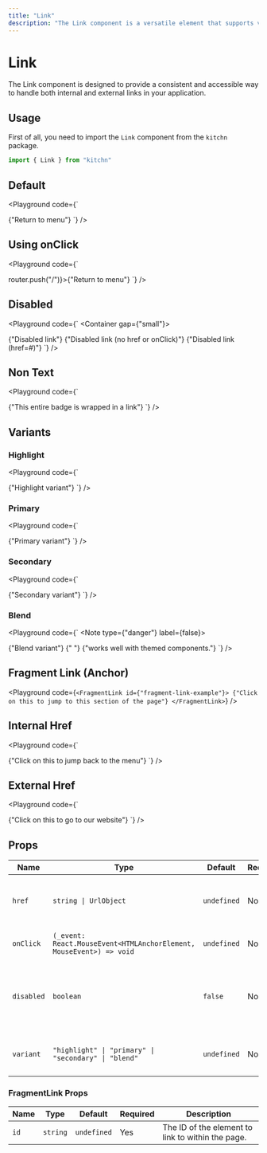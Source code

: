 ```yaml
---
title: "Link"
description: "The Link component is a versatile element that supports various behaviors, including internal and external navigation, different visual styles, and handling click events."
---
```



# Link

The Link component is designed to provide a consistent and accessible way to handle both internal and external links in your application.

## Usage

First of all, you need to import the `Link` component from the `kitchn` package.

```js
import { Link } from "kitchn"
```

## Default

<Playground
  code={`
<Link href={"/"}>{"Return to menu"}</Link>
`}
/>

## Using onClick

<Playground
  code={`
<Link onClick={() => router.push("/")}>{"Return to menu"}</Link>
`}
/>

## Disabled

<Playground
  code={`
<Container gap={"small"}>
  <Link disabled>{"Disabled link"}</Link>
  <Link href={undefined} onClick={undefined}>
    {"Disabled link (no href or onClick)"}
  </Link>
  <Link href={"#"} disabled>
    {"Disabled link (href=#)"}
  </Link>
</Container>
`}
/>

## Non Text

<Playground
  code={`
<Link href={"/"}>
  <Badge>{"This entire badge is wrapped in a link"}</Badge>
</Link>
`}
/>

## Variants

### Highlight

<Playground
  code={`
<Link href={"#"} variant={"highlight"}>
  {"Highlight variant"}
</Link>
`}
/>

### Primary

<Playground
  code={`
<Link href={"#"} variant={"primary"}>
  {"Primary variant"}
</Link>
`}
/>

### Secondary

<Playground
  code={`
<Link href={"#"} variant={"secondary"}>
  {"Secondary variant"}
</Link>
`}
/>

### Blend

<Playground
  code={`
<Note type={"danger"} label={false}>
  <Link href={"#"} variant={"blend"}>
    {"Blend variant"}
  </Link>{" "}
  {"works well with themed components."}
</Note>
`}
/>

## Fragment Link (Anchor)

<Playground
  code={`
<FragmentLink id={"fragment-link-example"}>
  {"Click on this to jump to this section of the page"}
</FragmentLink>
`}
/>

## Internal Href

<Playground
  code={`
<Link href={"/"}>{"Click on this to jump back to the menu"}</Link>
`}
/>

## External Href

<Playground
  code={`
<Link href={"https://tonightpass.com/"}>
  {"Click on this to go to our website"}
</Link>
`}
/>

## Props

| Name | Type | Default | Required | Description
|------|------|---------|----------|-------------
| `href` | `string \| UrlObject` | `undefined` | No | The URL to navigate to when the link is clicked.
| `onClick` | `(_event: React.MouseEvent<HTMLAnchorElement, MouseEvent>) => void` | `undefined` | No | Function to handle click events.
| `disabled` | `boolean` | `false` | No | Disables the link, preventing navigation and modifying its styling.
| `variant` | `"highlight" \| "primary" \| "secondary" \| "blend"` | `undefined` | No | Specifies the visual style of the link.

### FragmentLink Props

| Name | Type | Default | Required | Description
|------|------|---------|----------|-------------
| `id` | `string` | `undefined` | Yes | The ID of the element to link to within the page.
